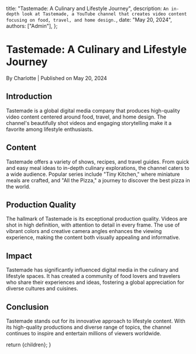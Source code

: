 
  title: "Tastemade: A Culinary and Lifestyle Journey",
  description: `An in-depth look at Tastemade, a YouTube channel that creates video content focusing on food, travel, and home design.`,
  date: "May 20, 2024",
  authors: ["Admin"],
};

<h1>Tastemade: A Culinary and Lifestyle Journey</h1>
<div className="text-sm text-gray-500 dark:text-gray-400">
  By Charlotte | Published on May 20, 2024
</div>

<section id="introduction">
  <h2>Introduction</h2>
  <span>
    Tastemade is a global digital media company that produces high-quality video
    content centered around food, travel, and home design. The channel's
    beautifully shot videos and engaging storytelling make it a favorite among
    lifestyle enthusiasts.
  </span>
</section>

<section id="content">
  <h2>Content</h2>
  <span>
    Tastemade offers a variety of shows, recipes, and travel guides. From quick
    and easy meal ideas to in-depth culinary explorations, the channel caters to
    a wide audience. Popular series include "Tiny Kitchen," where miniature
    meals are crafted, and "All the Pizza," a journey to discover the best pizza
    in the world.
  </span>
</section>

<section id="production-quality">
  <h2>Production Quality</h2>
  <span>
    The hallmark of Tastemade is its exceptional production quality. Videos are
    shot in high definition, with attention to detail in every frame. The use of
    vibrant colors and creative camera angles enhances the viewing experience,
    making the content both visually appealing and informative.
  </span>
</section>

<section id="impact">
  <h2>Impact</h2>
  <span>
    Tastemade has significantly influenced digital media in the culinary and
    lifestyle spaces. It has created a community of food lovers and travelers
    who share their experiences and ideas, fostering a global appreciation for
    diverse cultures and cuisines.
  </span>
</section>

<section id="conclusion">
  <h2>Conclusion</h2>
  <span>
    Tastemade stands out for its innovative approach to lifestyle content. With
    its high-quality productions and diverse range of topics, the channel
    continues to inspire and entertain millions of viewers worldwide.
  </span>
</section>

  return <MdxLayout>{children}</MdxLayout>;
}
